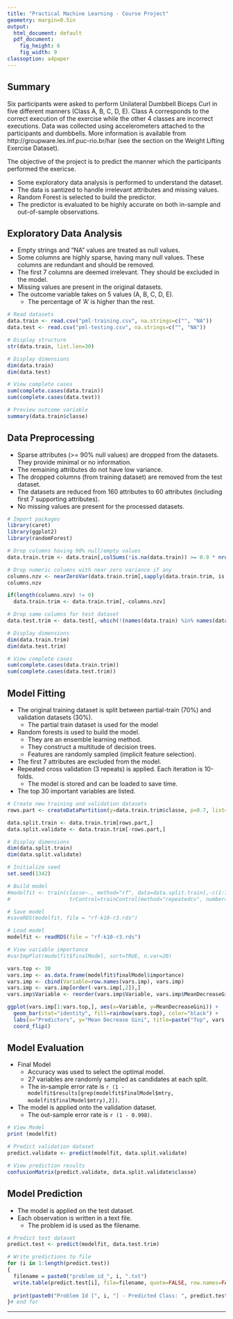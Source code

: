 ```yaml
---
title: "Practical Machine Learning - Course Project"
geometry: margin=0.5in
output:
  html_document: default
  pdf_document:
    fig_height: 6
    fig_width: 9
classoption: a4paper
---
```


## Summary
Six participants were asked to perform Unilateral Dumbbell Biceps Curl in five different manners (Class A, B, C, D, E).
Class A corresponds to the correct execution of the exercise while the other 4 classes are incorrect executions.
Data was collected using accelerometers attached to the participants and dumbbells. 
More information is available from http://groupware.les.inf.puc-rio.br/har (see the section on the Weight Lifting Exercise Dataset).

The objective of the project is to predict the manner which the participants performed the exericse.

* Some exploratory data analysis is performed to understand the dataset. 
* The data is santized to handle irrelevant attributes and missing values.
* Random Forest is selected to build the predictor. 
* The predictor is evaluated to be highly accurate on both in-sample and out-of-sample observations.

## Exploratory Data Analysis
* Empty strings and "NA" values are treated as null values.
* Some columns are highly sparse, having many null values. These columns are redundant and should be removed.
* The first 7 columns are deemed irrelevant. They should be excluded in the model.
* Missing values are present in the original datasets.
* The outcome variable takes on 5 values (A, B, C, D, E).
    + The percentage of 'A' is higher than the rest.

```r

# Read datasets
data.train <- read.csv("pml-training.csv", na.strings=c("", "NA"))
data.test <- read.csv("pml-testing.csv", na.strings=c("", "NA"))

# Display structure
str(data.train, list.len=30)

# Display dimensions
dim(data.train)
dim(data.test)

# View complete cases
sum(complete.cases(data.train))
sum(complete.cases(data.test))

# Preview outcome variable
summary(data.train$classe)
```

## Data Preprocessing
* Sparse attributes (>= 90% null values) are dropped from the datasets. They provide minimal or no information.
* The remaining attributes do not have low variance. 
* The dropped columns (from training dataset) are removed from the test dataset.
* The datasets are reduced from 160 attributes to 60 attributes (including first 7 supporting attributes). 
* No missing values are present for the processed datasets.

```r

# Import packages
library(caret)
library(ggplot2)
library(randomForest)

# Drop columns having 90% null/empty values
data.train.trim <- data.train[,colSums(!is.na(data.train)) >= 0.9 * nrow(data.train)]

# Drop numeric columns with near zero variance if any
columns.nzv <- nearZeroVar(data.train.trim[,sapply(data.train.trim, is.numeric)])
columns.nzv

if(length(columns.nzv) != 0)
  data.train.trim <- data.train.trim[,-columns.nzv]

# Drop same columns for test dataset
data.test.trim <- data.test[,-which(!(names(data.train) %in% names(data.train.trim)))]

# Display dimensions
dim(data.train.trim)
dim(data.test.trim)

# View complete cases
sum(complete.cases(data.train.trim))
sum(complete.cases(data.test.trim))
```

## Model Fitting
* The original training dataset is split between partial-train (70%) and validation datasets (30%).
    + The partial train dataset is used for the model
* Random forests is used to build the model.
    + They are an ensemble learning method.
    + They construct a multitude of decision trees.
    + Features are randomly sampled (implicit feature selection).
* The first 7 attributes are excluded from the model.
* Repeated cross validation (3 repeats) is applied. Each iteration is 10-folds.
    + The model is stored and can be loaded to save time.  
* The top 30 important variables are listed.

```r

# Create new training and validation datasets
rows.part <- createDataPartition(y=data.train.trim$classe, p=0.7, list=FALSE)

data.split.train <- data.train.trim[rows.part,]
data.split.validate <- data.train.trim[-rows.part,]

# Display dimensions
dim(data.split.train)
dim(data.split.validate)

# Initialize seed
set.seed(1342)

# Build model
#modelfit <- train(classe~., method="rf", data=data.split.train[,-c(1:7)], trace = TRUE, 
#                   trControl=trainControl(method="repeatedcv", number=10, repeats=3))

# Save model
#saveRDS(modelfit, file = "rf-k10-r3.rds")

# Load model
modelfit <- readRDS(file = "rf-k10-r3.rds")

# View variable importance
#varImpPlot(modelfit$finalModel, sort=TRUE, n.var=20)

vars.top <- 30
vars.imp <- as.data.frame(modelfit$finalModel$importance)
vars.imp <- cbind(Variable=row.names(vars.imp), vars.imp)
vars.imp <- vars.imp[order(-vars.imp[,2]),]
vars.imp$Variable <- reorder(vars.imp$Variable, vars.imp$MeanDecreaseGini)

ggplot(vars.imp[1:vars.top,], aes(x=Variable, y=MeanDecreaseGini)) + 
  geom_bar(stat="identity", fill=rainbow(vars.top), color="black") + 
  labs(x="Predictors", y="Mean Decrease Gini", title=paste("Top", vars.top, "important variables")) +
  coord_flip()
```

## Model Evaluation
* Final Model
    + Accuracy was used to select the optimal model.
    + 27 variables are randomly sampled as candidates at each split. 
    + The in-sample error rate is `r (1 - modelfit$results[grep(modelfit$finalModel$mtry, modelfit$finalModel$mtry),2])`.
* The model is applied onto the validation dataset.
    + The out-sample error rate is `r (1 - 0.998)`.

```r
# View Model
print (modelfit)

# Predict validation dataset
predict.validate <- predict(modelfit, data.split.validate)

# View prediction results
confusionMatrix(predict.validate, data.split.validate$classe)
```

## Model Prediction
* The model is applied on the test dataset.
* Each observation is written in a text file.
    + The problem id is used as the filename.

```r

# Predict test dataset
predict.test <- predict(modelfit, data.test.trim)

# Write predictions to file
for (i in 1:length(predict.test))
{
  filename = paste0("problem_id_", i, ".txt")
  write.table(predict.test[i], file=filename, quote=FALSE, row.names=FALSE, col.names=FALSE)
  
  print(paste0("Problem Id [", i, "] - Predicted Class: ", predict.test[i]))
}# end for

```

*****
